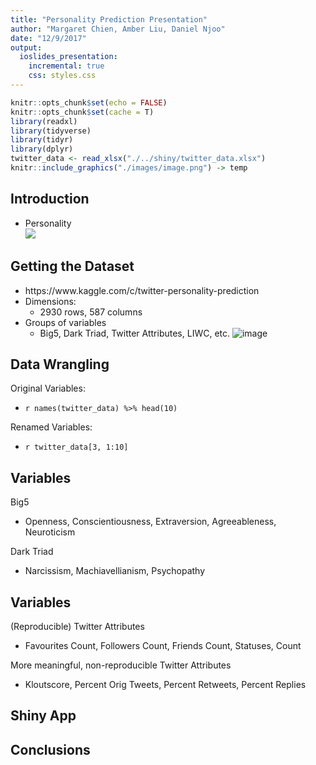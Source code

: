 ```yaml
---
title: "Personality Prediction Presentation"
author: "Margaret Chien, Amber Liu, Daniel Njoo"
date: "12/9/2017"
output: 
  ioslides_presentation:
    incremental: true
    css: styles.css
---
```


```r
knitr::opts_chunk$set(echo = FALSE)
knitr::opts_chunk$set(cache = T)
library(readxl)
library(tidyverse)
library(tidyr)
library(dplyr)
twitter_data <- read_xlsx("./../shiny/twitter_data.xlsx")
knitr::include_graphics("./images/image.png") -> temp
```



## Introduction
- Personality  
<!-- `r temp` -->
<img src="./images/image.png"/>


## Getting the Dataset
- https://www.kaggle.com/c/twitter-personality-prediction  
- Dimensions:  
    - 2930 rows, 587 columns
- Groups of variables
    - Big5, Dark Triad, Twitter Attributes, LIWC, etc. 
![image](./images/image1.png)

## Data Wrangling
Original Variables:

- `r names(twitter_data) %>% head(10)`

Renamed Variables:

- `r twitter_data[3, 1:10]`

## Variables 
Big5

- Openness, Conscientiousness, Extraversion, Agreeableness, Neuroticism

Dark Triad

- Narcissism, Machiavellianism, Psychopathy


## Variables
(Reproducible) Twitter Attributes

- Favourites Count, Followers Count, Friends Count, Statuses, Count

More meaningful, non-reproducible Twitter Attributes

- Kloutscore, Percent Orig Tweets, Percent Retweets, Percent Replies


## Shiny App



## Conclusions
